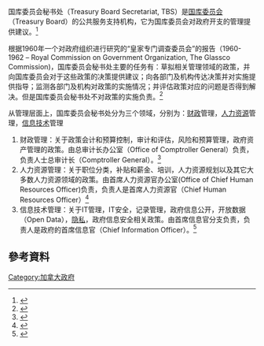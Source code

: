 {{dead end|time=2016-04-24T08:28:19+00:00}}
国库委员会秘书处（Treasury Board Secretariat, TBS）是[[国库委员会_(加拿大)|国库委员会]]（Treasury Board）的公共服务支持机构，它为国库委员会对政府开支的管理提供建议。<ref>{{Cite web|url=https://www.canada.ca/en/treasury-board-secretariat/index.html|title=Treasury Board of Canada Secretariat|accessdate=2016-04-23|author=|date=|publisher=|archive-date=2016-02-24|archive-url=https://web.archive.org/web/20160224174709/https://www.canada.ca/en/treasury-board-secretariat/index.html|dead-url=no}}</ref>

根据1960年一个对政府组织进行研究的“皇家专门调查委员会”的报告（1960-1962 – Royal Commission on Government Organization, The Glassco Commission)，国库委员会秘书处主要的任务有：草拟相关管理领域的政策，并向国库委员会对于这些政策的决策提供建议；向各部门及机构传达决策并对实施提供指导；监测各部门及机构对政策的实施情况；并评估政策对应的问题是否得到解决。但是国库委员会秘书处不对政策的实施负责。<ref>{{Cite book|title=Royal Commission on Government Organization|last=|first=|publisher=J. Grant Glassco|year=1962|isbn=|location=|pages=}}</ref>

从管理层面上，国库委员会秘书处分为三个领域，分别为：[[公共財政|财政]]管理，[[人力资源|人力资源]]管理，[[信息技术|信息技术]]管理
# 财政管理：关于政策会计和预算控制，审计和评估，风险和预算管理，政府资产管理的政策。由总审计长办公室（Office of Comptroller General）负责，负责人士总审计长（Comptroller General）。<ref>{{Cite book|title=Financial Administration Act|last=|first=|publisher=R.S.C|year=1985|isbn=|location=|pages=}}</ref>
# 人力资源管理：关于职位分类，补贴和薪金、培训，人力资源规划以及其它大多数人力资源领域的政策。由首席人力资源官办公室(Office of Chief Human Resources Officer)负责，负责人是首席人力资源官（Chief Human Resources Officer）<ref>{{Cite book|title=Public Service Employment Act|last=|first=|publisher=S.C.|year=2003|isbn=|location=|pages=}}</ref>
# 信息技术管理：关于IT管理，IT安全，记录管理，政府信息公开，开放数据（Open Data），[[隐私权|隐私]]，政府信息安全相关政策。由首席信息官分支负责，负责人是政府的首席信息官（Chief Information Officer）。<ref>{{Cite book|title=Access to Information Act|last=|first=|publisher=R.S.C|year=1985|isbn=|location=|pages=}}</ref>

==參考資料==
<references />

[[Category:加拿大政府|Category:加拿大政府]]
